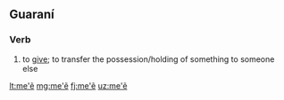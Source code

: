 ==Guaraní==

===Verb===
{{head|gn|verb}}

# to [[give]]; to transfer the possession/holding of something to someone else

[[lt:me'ẽ]]
[[mg:me'ẽ]]
[[fj:me'ẽ]]
[[uz:me'ẽ]]